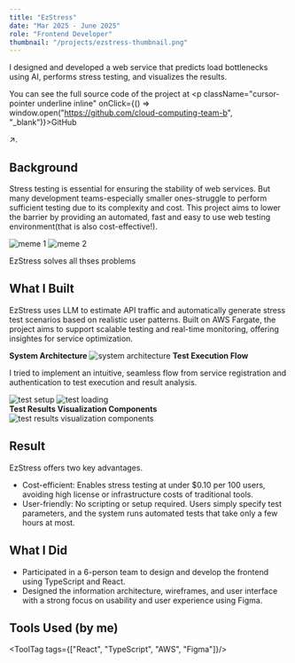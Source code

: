 ```yaml
---
title: "EzStress"
date: "Mar 2025 - June 2025"
role: "Frontend Developer"
thumbnail: "/projects/ezstress-thumbnail.png"
---
```



I designed and developed a web service that predicts load bottlenecks using AI, performs stress testing, and visualizes the results.

You can see the full source code of the project at <p className="cursor-pointer underline inline" onClick={() => window.open("https://github.com/cloud-computing-team-b", "_blank")}>GitHub</p> ↗.

## Background

Stress testing is essential for ensuring the stability of web services. But many development teams-especially smaller ones-struggle to perform sufficient testing due to its complexity and cost.
This project aims to lower the barrier by providing an automated, fast and easy to use web testing environment(that is also cost-effective!).

<div className="flex flex-row mx-auto mt-8 justify-center flex-wrap gap-4">
<img 
  src="/projects/ezstress-meme-1.jpg" 
  alt="meme 1"
  className="rounded-lg max-w-full w-64 md:w-80 flex-shrink" 
/>
<img 
  src="/projects/ezstress-meme-2.png" 
  alt="meme 2" 
  className="rounded-lg max-w-full w-48 md:w-64 flex-shrink"
/>
</div>
<p className="text-center text-gray-500">EzStress solves all thses problems</p>

## What I Built

EzStress uses LLM to estimate API traffic and automatically generate stress test scenarios based on realistic user patterns.
Built on AWS Fargate, the project aims to support scalable testing and real-time monitoring, offering insightes for service optimization.
<br/>

**System Architecture**
<img 
  src="/projects/ezstress-architecture.png" 
  alt="system architecture" 
  className="mx-auto rounded-lg w-full my-4" 
/>
**Test Execution Flow**

I tried to implement an intuitive, seamless flow from service registration and authentication to test execution and result analysis.

<img 
  src="/projects/ezstress-test-1.png" 
  alt="test setup" 
  className="mx-auto rounded-lg w-full my-4 border border-gray-300" 
/>
<img 
  src="/projects/ezstress-test-2.png" 
  alt="test loading" 
  className="mx-auto rounded-lg w-full my-4 border border-gray-300" 
/>
<br/>
**Test Results Visualization Components**
<img 
  src="/projects/ezstress-test-result.png" 
  alt="test results visualization components" 
  className="mx-auto rounded-lg w-full my-4 border border-gray-300" 
/>
<br/>

## Result

EzStress offers two key advantages.
- Cost-efficient: Enables stress testing at under $0.10 per 100 users, avoiding high license or infrastructure costs of traditional tools.
- User-friendly: No scripting or setup required. Users simply specify test parameters, and the system runs automated tests that take only a few hours at most.

## What I Did

- Participated in a 6-person team to design and develop the frontend using TypeScript and React.
- Designed the information architecture, wireframes, and user interface with a strong focus on usability and user experience using Figma.

## Tools Used (by me)
<ToolTag tags={["React", "TypeScript", "AWS", "Figma"]}/>